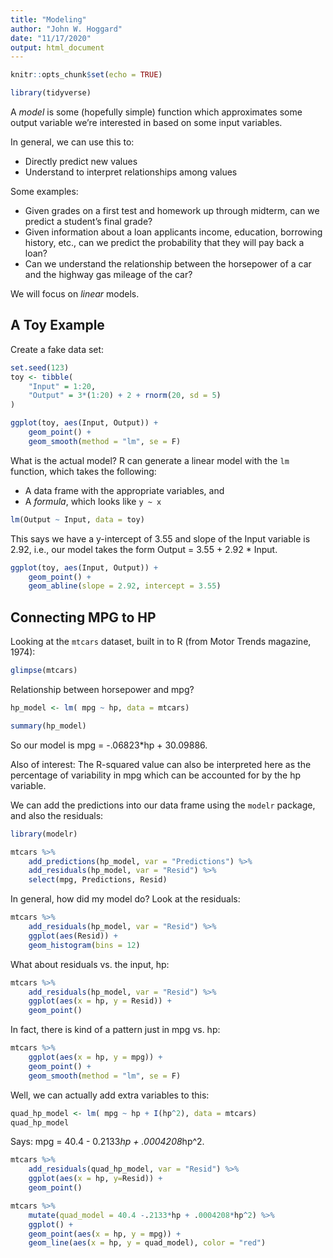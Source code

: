 ```yaml
---
title: "Modeling"
author: "John W. Hoggard"
date: "11/17/2020"
output: html_document
---
```


```r
knitr::opts_chunk$set(echo = TRUE)
```

```r
library(tidyverse)
```

A *model* is some (hopefully simple) function which approximates some output variable we're interested in based on some input variables.

In general, we can use this to:

  * Directly predict new values
  * Understand to interpret relationships among values

Some examples:

  * Given grades on a first test and homework up through midterm, can we predict a student's final grade?
  * Given information about a loan applicants income, education, borrowing history, etc., can we predict the probability that they will pay back a loan?
  * Can we understand the relationship between the horsepower of a car and the highway gas mileage of the car?
  
We will focus on *linear* models.

## A Toy Example

Create a fake data set:
```r
set.seed(123)
toy <- tibble(
    "Input" = 1:20,
    "Output" = 3*(1:20) + 2 + rnorm(20, sd = 5)
)
```

```r
ggplot(toy, aes(Input, Output)) + 
    geom_point() +
    geom_smooth(method = "lm", se = F)
```

What is the actual model?  R can generate a linear model with the `lm` function, which takes the following:

  * A data frame with the appropriate variables, and
  * A *formula*, which looks like `y ~ x`
  
```r
lm(Output ~ Input, data = toy)
```

This says we have a y-intercept of 3.55 and slope of the Input variable is 2.92, i.e., our model takes the form Output = 3.55 + 2.92 * Input.

```r
ggplot(toy, aes(Input, Output)) + 
    geom_point() +
    geom_abline(slope = 2.92, intercept = 3.55)
```

## Connecting MPG to HP

Looking at the `mtcars` dataset, built in to R (from Motor Trends magazine, 1974):
```r
glimpse(mtcars)
```

Relationship between horsepower and mpg?
```r
hp_model <- lm( mpg ~ hp, data = mtcars)
```

```r
summary(hp_model)
```

So our model is mpg = -.06823*hp + 30.09886.

Also of interest:  The R-squared value can also be interpreted here as the percentage of variability in mpg which can be accounted for by the hp variable. 

We can add the predictions into our data frame using the `modelr` package, and also the residuals:
```r
library(modelr)
```

```r
mtcars %>% 
    add_predictions(hp_model, var = "Predictions") %>%
    add_residuals(hp_model, var = "Resid") %>%
    select(mpg, Predictions, Resid)
```

In general, how did my model do?  Look at the residuals:
```r
mtcars %>%
    add_residuals(hp_model, var = "Resid") %>%
    ggplot(aes(Resid)) +
    geom_histogram(bins = 12)
```

What about residuals vs. the input, hp:
```r
mtcars %>%
    add_residuals(hp_model, var = "Resid") %>%
    ggplot(aes(x = hp, y = Resid)) +
    geom_point()
```

In fact, there is kind of a pattern just in mpg vs. hp:
```r
mtcars %>%
    ggplot(aes(x = hp, y = mpg)) + 
    geom_point() +
    geom_smooth(method = "lm", se = F)
```

Well, we can actually add extra variables to this:
```r
quad_hp_model <- lm( mpg ~ hp + I(hp^2), data = mtcars)
quad_hp_model
```

Says: mpg = 40.4 - 0.2133*hp + .0004208*hp^2.
```r
mtcars %>%
    add_residuals(quad_hp_model, var = "Resid") %>%
    ggplot(aes(x = hp, y=Resid)) + 
    geom_point()
```

```r
mtcars %>%
    mutate(quad_model = 40.4 -.2133*hp + .0004208*hp^2) %>%
    ggplot() + 
    geom_point(aes(x = hp, y = mpg)) + 
    geom_line(aes(x = hp, y = quad_model), color = "red")
```










